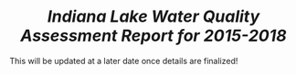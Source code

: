 <center>
# *Indiana Lake Water Quality Assessment Report for 2015-2018*
</center>

This will be updated at a later date once details are finalized! 